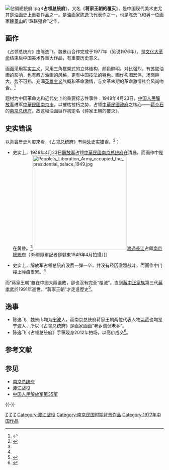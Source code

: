 {{weasel|time=2017-10-14T09:00:50+00:00}}
{{pov|time=2017-10-14T08:55:27+00:00}}
[[File:佔領總統府.jpg|thumb]]
《'''占领总统府'''》，又名《'''蒋家王朝的覆灭'''》，是中国现代美术史尤其是[[油画|油画]]史上重要作品之一{{Better source|reason=此處原本引用360doc為來源，為不可靠來源|date=2019年4月}}。是油画家[[陈逸飞|陈逸飞]]代表作之一，也是陈逸飞和另一位画家[[魏景山|魏景山]]的“珠联璧合”之作。

==画作==
《占领总统府》由陈逸飞、魏景山合作完成于1977年（另说1976年），是[[文化大革命|文化大革命]]结束后中国美术界重大作品，有重要历史意义。

画面采用[[写实主义|写实主义]]，采用三角框架式的立体结构，颜色鲜明，对比强烈，有[[苏联|苏联]]油画的影响，也有西方油画的风格，更有中国技法的特色。画作构图宏伟，场面巨大，势不可挡，充满[[英雄主义|英雄主义]]气概和革命激情，与文革末期的革命激情社会风尚吻合。<ref name="《占领总统府》陈逸飞">{{cite web |url=http://www.vartcn.com/art/yxyy/zgyhxs/201206/24341.html |title=陈逸飞《占领总统府》 1976年 |publisher=艺术中国网 |author= |date=2012-06-06 |accessdate=2013年8月10日 |language=zh-hans |archive-date=2013-03-09 |archive-url=https://web.archive.org/web/20130309161532/http://www.vartcn.com/art/yxyy/zgyhxs/201206/24341.html |dead-url=yes }}</ref>

题材为中国革命史和近代史上的重要标志性事件：1949年4月23日，[[中国人民解放军|中国人民解放军]]进军[[中華民國大陸時期|中華民國]][[中華民國南京市|南京市]]，以摧枯拉朽之势，占领[[中華民國政府|中華民國政府]]之核心——[[蒋介石|蒋介石]]的[[南京总统府|南京总统府]]。故这幅油画巨作初定名《蒋家王朝的覆灭》。

==史实错误==

以真實歷史角度來看，《占领总统府》有两处史实错误。<ref name="《占领总统府》中国网">{{cite web |url=http://cul.china.com.cn/shuhua/2011-06/17/content_4273832.htm |title=油画大师所创《占领总统府》有两处史实错误 |publisher=文化中国-[[中国网|中国网]] cul.china.com.cn |author=责任编辑: 苏向东 |date=时间： 2011-06-17 09:05 |accessdate=2013年8月10日 |language=zh-hans |archive-url=https://web.archive.org/web/20171014133759/http://cul.china.com.cn/shuhua/2011-06/17/content_4273832.htm |archive-date=2017年10月14日 |dead-url=yes }}</ref>：

* 史实上，1949年4月23日[[解放军|解放军]]占领[[中華民國大陸時期|中華民國]][[中華民國南京市|南京]][[南京總統府|总统府]]在清晨，而画作中是在黄昏。<ref name="《占领总统府》中国网" />[[File:People's_Liberation_Army_occupied_the_presidential_palace_1949.jpg|300px]][[渡江戰役|渡過長江]]占領[[南京總統府|南京總統府]]（35軍隨軍記者鄒健東1949年4月拍攝）]]

* 史实上，解放军占领总统府没费一弹一卒，并没有经历激烈战斗，而画作中门楼上弹痕累累。<ref name="《占领总统府》中国网" />
而“蔣家王朝”雖在中國大陸退敗，卻也沒有完全“覆滅”。直到[[蔣中正家族|蔣中正家族]]第三代[[蔣孝武|蔣孝武]]於1991年逝世，“蔣家王朝”才走進歷史<ref>{{cite news |author1=趙統 |title=蔣孝武猝死，「蔣家王朝」正式潰亡 |url=https://www.haixia-info.com/articles/181.html |accessdate=2020-09-06 |work=海峽評論 |issue=1991年8月號 |language=zh-hant }}{{Dead link}}</ref>。

==逸事==
* 陈逸飞、魏景山均为[[宁波|宁波]]人，而南京总统府蒋家王朝两位代表人物[[两蒋|两蒋]]也均是宁波人，所以《占领总统府》{{who|被戏称}}是画家画画“老乡调侃老乡”。
* 陈逸飞《占领总统府》手稿现身2012年拍场，以高价成交<ref name="《占领总统府》手稿新浪艺术">{{cite web |url=http://collection.sina.com.cn/ystz/20120517/074968035.shtml |title=陈逸飞《占领总统府》手稿现身拍场 |publisher=[[新浪网|新浪]]收藏 艺术投资 |author=上海侨报 |date=2012年5月17日 |accessdate=2013年8月10日 |language=zh-hans |archive-date=2019年5月15日 |archive-url=https://web.archive.org/web/20190515045433/http://collection.sina.com.cn/ystz/20120517/074968035.shtml |dead-url=no }}</ref>。

== 参考文献 ==
{{Reflist|2}}

== 参见 ==
{{Portal box|中华人民共和国|中华民国|艺术}}
* [[南京总统府|南京总统府]]
* [[渡江战役|渡江战役]]
* [[中国人民解放军第35军|中国人民解放军第35军]]

{{-}}
{{陈逸飞}}

[[Category:陈逸飞|Z]]
[[Category:中华人民共和国油画作品|Z]]
[[Category:第二次国共内战题材作品|Z]]
[[Category:渡江战役|Category:渡江战役]]
[[Category:南京民国时期背景作品|Category:南京民国时期背景作品]]
[[Category:1977年中国作品|Category:1977年中国作品]]